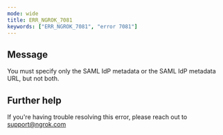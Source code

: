 ```yaml
---
mode: wide
title: ERR_NGROK_7081
keywords: ["ERR_NGROK_7081", "error 7081"]
---
```


## Message

You must specify only the SAML IdP metadata or the SAML IdP metadata URL, but not both.

## Further help

If you're having trouble resolving this error, please reach out to [support@ngrok.com](mailto:support@ngrok.com?subject=Help%20with%20ERR_NGROK_7081)
